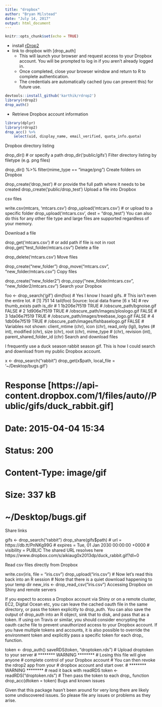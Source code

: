 ```yaml
---
title: "dropbox"
author: "Bryan Milstead"
date: "July 14, 2017"
output: html_document
---
```


```r
knitr::opts_chunk$set(echo = TRUE)
```

* install [rDrop2](https://github.com/karthik/rdrop2)
* link to dropbox with [drop_auth]
    - This will launch your browser and request access to your Dropbox account. You will be prompted to log in if you aren't already logged in.
    - Once completed, close your browser window and return to R to complete authentication. 
    - The credentials are automatically cached (you can prevent this) for future use.

```r
devtools::install_github('karthik/rdrop2')
library(rdrop2)
drop_auth()
```

* Retrieve Dropbox account information

```r
library(dplyr)
library(rdrop2)
drop_acc() %>% 
    select(uid, display_name, email_verified, quota_info.quota)

```
Dropbox directory listing

drop_dir()
# or specify a path
drop_dir('public/gifs')
Filter directory listing by filetype (e.g. png files)

drop_dir() %>% 
    filter(mime_type == "image/png")
Create folders on Dropbox

drop_create('drop_test')
# or provide the full path where it needs to be created
drop_create('public/drop_test')
Upload a file into Dropbox

csv files

write.csv(mtcars, 'mtcars.csv')
drop_upload('mtcars.csv')
# or upload to a specific folder
drop_upload('mtcars.csv', dest = "drop_test")
You can also do this for any other file type and large files are supported regardless of your memory.

Download a file

drop_get('mtcars.csv')
# or add path if file is not in root
drop_get("test_folder/mtcars.csv")
Delete a file

drop_delete('mtcars.csv')
Move files

drop_create("new_folder")
drop_move("mtcars.csv", "new_folder/mtcars.csv")
Copy files

drop_create("new_folder2")
drop_copy("new_folder/mtcars.csv", "new_folder2/mtcars.csv")
Search your Dropbox

foo <- drop_search('gif')
dim(foo)
# Yes I know I hoard gifs.
# This isn't even the entire lot.
# [1] 751  14
tail(foo)
Source: local data frame [6 x 14]
# rev thumb_exists path is_dir
# 1  1b206e7f519 TRUE # /obscure_path/bgnoise.gif  FALSE
# 2  1d906e7f519 TRUE # /obscure_path/images/ploslogo.gif  FALSE
# 3  1da06e7f519 TRUE # /obscure_path/images/treebase_logo.gif  FALSE
# 4  1db06e7f519 TRUE # /obscure_path/images/fishbaselogo.gif  FALSE
# Variables not shown: client_mtime (chr), icon (chr), read_only (lgl), bytes (# int), modified (chr), size (chr), root (chr), mime_type
#  (chr), revision (int), parent_shared_folder_id (chr)
Search and download files

I frequently use a duck season rabbit season gif. This is how I could search and download from my public Dropbox account.

x <- drop_search("rabbit")
drop_get(x$path, local_file = '~/Desktop/bugs.gif')

# Response [https://api-content.dropbox.com/1/files/auto//Public/gifs/duck_rabbit.gif]
#   Date: 2015-04-04 15:34
#   Status: 200
#   Content-Type: image/gif
#   Size: 337 kB
# <ON DISK>  ~/Desktop/bugs.gif
Share links

gifs <- drop_search("rabbit")
drop_share(gifs$path)
# url = https://db.tt/PnNKg99G 
# expires = Tue, 01 Jan 2030 00:00:00 +0000 
# visibility = PUBLIC 
The shared URL resolves here https://www.dropbox.com/s/aikiaug0x2013dp/duck_rabbit.gif?dl=0

Read csv files directly from Dropbox

write.csv(iris, file = "iris.csv")
drop_upload("iris.csv")
# Now let's read this back into an R session
# Note that there is a quiet download happening to your temp dir
new_iris <- drop_read_csv("iris.csv")
Accessing Dropbox on Shiny and remote servers

If you expect to access a Dropbox account via Shiny or on a remote cluster, EC2, Digital Ocean etc, you can leave the cached oauth file in the same directory, or pass the token explicitly to drop_auth. You can also save the output of drop_auth into an R object, sink that to disk, and pass that as a token. If using on Travis or similar, you should consider encrypting the oauth cache file to prevent unauthorized access to your Dropbox account. If you have multiple tokens and accounts, it is also possible to override the environment token and explicitly pass a specific token for each drop_ function.

token <- drop_auth()
saveRDS(token, "droptoken.rds")
# Upload droptoken to your server
# ******** WARNING ********
# Losing this file will give anyone 
# complete control of your Dropbox account
# You can then revoke the rdrop2 app from your
# dropbox account and start over.
# ******** WARNING ********
# read it back with readRDS
token <- readRDS("droptoken.rds")
# Then pass the token to each drop_ function
drop_acc(dtoken = token)
Bugs and known issues

Given that this package hasn't been around for very long there are likely some undiscovered issues. So please file any issues or problems as they arise.